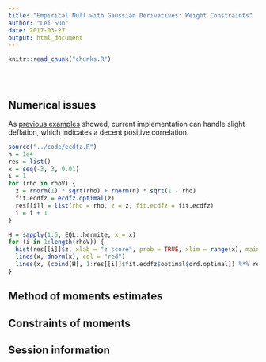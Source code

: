 ```yaml
---
title: "Empirical Null with Gaussian Derivatives: Weight Constraints"
author: "Lei Sun"
date: 2017-03-27
output: html_document
---
```


<!-- The file analysis/chunks.R contains chunks that define default settings
shared across the workflowr files. -->
```r
knitr::read_chunk("chunks.R")
```

<!-- Update knitr chunk options -->
```r
```

<!-- Insert the date the file was last updated -->
```r
```

<!-- Insert the code version (Git commit SHA1) if Git repository exists and R
 package git2r is installed -->
```r
```

<!-- Add your analysis here -->


## Numerical issues

As [previous examples](gaussian_derivatives_2.html) showed, current implementation can handle slight deflation, which indicates a decent positive correlation.

```r
source("../code/ecdfz.R")
n = 1e4
res = list()
x = seq(-3, 3, 0.01)
i = 1
for (rho in rhoV) {
  z = rnorm(1) * sqrt(rho) + rnorm(n) * sqrt(1 - rho)
  fit.ecdfz = ecdfz.optimal(z)
  res[[i]] = list(rho = rho, z = z, fit.ecdfz = fit.ecdfz)
  i = i + 1
}
```

```r
H = sapply(1:5, EQL::hermite, x = x)
for (i in 1:length(rhoV)) {
  hist(res[[i]]$z, xlab = "z score", prob = TRUE, xlim = range(x), main = bquote(rho == .(rhoV[i])), breaks = 100)
  lines(x, dnorm(x), col = "red")
  lines(x, (cbind(H[, 1:res[[i]]$fit.ecdfz$optimal$ord.optimal]) %*% res[[1]]$fit.ecdfz$optimal$w.optimal + 1) * dnorm(x), col = "blue")
}
```

## Method of moments estimates

## Constraints of moments

## Session information

<!-- Insert the session information into the document -->
```r
```
